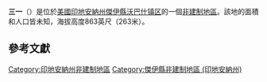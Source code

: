 {{Missing information|1=面积，环境，交通|time=2020-07-27T14:07:24+00:00}}
{{noteTA
|G1=USState
|G2=地名
|G3=Unit
}}
{{Infobox settlement
|official_name            = 三一
|native_name = Trinity
|settlement_type          = [[非建制地區|非建制地區]]
|image_skyline            = 
|imagesize                = 
|pushpin_map              = USA Indiana
|pushpin_label            = 三一
|pushpin_label_position   = top
|pushpin_map_caption      = 三一在印地安納州的位置
|subdivision_type         = [[世界政區索引|國家]]
|subdivision_type1        = [[美国州份|州份]]
|subdivision_type2        = [[印地安納州行政区划|縣]]
|subdivision_name         = [[美国|美国]]
|subdivision_name1        = [[印地安納州|印地安納州]]
|subdivision_name2        = [[傑伊縣_(印地安納州)|傑伊縣]]
|elevation_ft             = 863
|elevation_m              = 263
|area_total_km2           = 
|area_total_sq_mi         = 
|area_land_km2            = 
|area_land_sq_mi          = 
|area_water_km2           = 
|area_water_sq_mi         = 
|population_as_of         = 2010
|population_footnotes     = 
|population_total         = 
|population_metro         = 
|population_density_km2   = auto
|population_density_sq_mi = auto
|timezone                 = [[北美东部时区|北美东部时区]]
|utc_offset               = -5
|coordinates              = {{coord|40|32|33|N|84|50|55|W|display=inline,title}}
| coor_pinpoint           = 
| coordinates_footnotes   = 
|timezone_DST             = EDT
|utc_offset_DST           = -4
|postal_code_type         = [[美國郵區編號|郵區編號]]
|postal_code              = 47326
|area_code                = {{link-en|电话区号317|Area code 317|317}}
|blank_name = [[地名信息系统|GNIS ID]]
|blank_info = 444890<ref name="GNIS">{{cite gnis|444890|Trinity}}</ref>
}}
'''三一'''（{{lang-en|Trinity}}）是位於[[美國|美國]][[印地安納州|印地安納州]][[傑伊縣_(印地安納州)|傑伊縣]][[沃巴什镇区_(印地安纳州杰伊县)|沃巴什镇区]]的一個[[非建制地區|非建制地區]]。該地的面積和人口皆未知，海拔高度863英尺（263米）。

== 參考文獻 ==
{{reflist}}

{{傑伊縣 (印地安納州)}}

{{DEFAULTSORT:Trinity}}
[[Category:印地安納州非建制地區|Category:印地安納州非建制地區]]
[[Category:傑伊縣非建制地區_(印地安納州)|Category:傑伊縣非建制地區 (印地安納州)]]

{{Indiana-geo-stub}}